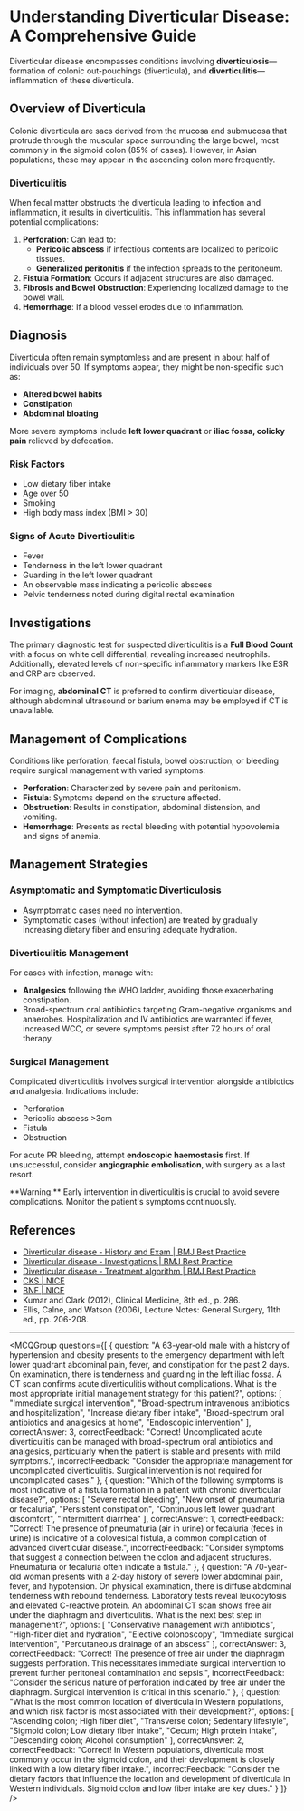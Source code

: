 
# Understanding Diverticular Disease: A Comprehensive Guide

Diverticular disease encompasses conditions involving **diverticulosis**—formation of colonic out-pouchings (diverticula), and **diverticulitis**—inflammation of these diverticula.

## Overview of Diverticula

Colonic diverticula are sacs derived from the mucosa and submucosa that protrude through the muscular space surrounding the large bowel, most commonly in the sigmoid colon (85% of cases). However, in Asian populations, these may appear in the ascending colon more frequently.

### Diverticulitis

When fecal matter obstructs the diverticula leading to infection and inflammation, it results in diverticulitis. This inflammation has several potential complications:

1. **Perforation**: Can lead to:
   - **Pericolic abscess** if infectious contents are localized to pericolic tissues.
   - **Generalized peritonitis** if the infection spreads to the peritoneum.
2. **Fistula Formation**: Occurs if adjacent structures are also damaged.
3. **Fibrosis and Bowel Obstruction**: Experiencing localized damage to the bowel wall.
4. **Hemorrhage**: If a blood vessel erodes due to inflammation.

## Diagnosis

Diverticula often remain symptomless and are present in about half of individuals over 50. If symptoms appear, they might be non-specific such as:
- **Altered bowel habits**
- **Constipation**
- **Abdominal bloating**

More severe symptoms include **left lower quadrant** or **iliac fossa, colicky pain** relieved by defecation.

### Risk Factors
- Low dietary fiber intake
- Age over 50
- Smoking
- High body mass index (BMI > 30)

### Signs of Acute Diverticulitis
- Fever
- Tenderness in the left lower quadrant
- Guarding in the left lower quadrant
- An observable mass indicating a pericolic abscess
- Pelvic tenderness noted during digital rectal examination

## Investigations

The primary diagnostic test for suspected diverticulitis is a **Full Blood Count** with a focus on white cell differential, revealing increased neutrophils. Additionally, elevated levels of non-specific inflammatory markers like ESR and CRP are observed.

For imaging, **abdominal CT** is preferred to confirm diverticular disease, although abdominal ultrasound or barium enema may be employed if CT is unavailable.

## Management of Complications

Conditions like perforation, faecal fistula, bowel obstruction, or bleeding require surgical management with varied symptoms:

- **Perforation**: Characterized by severe pain and peritonism.
- **Fistula**: Symptoms depend on the structure affected.
- **Obstruction**: Results in constipation, abdominal distension, and vomiting.
- **Hemorrhage**: Presents as rectal bleeding with potential hypovolemia and signs of anemia.

## Management Strategies

### Asymptomatic and Symptomatic Diverticulosis

- Asymptomatic cases need no intervention.
- Symptomatic cases (without infection) are treated by gradually increasing dietary fiber and ensuring adequate hydration.

### Diverticulitis Management

For cases with infection, manage with:
- **Analgesics** following the WHO ladder, avoiding those exacerbating constipation.
- Broad-spectrum oral antibiotics targeting Gram-negative organisms and anaerobes. Hospitalization and IV antibiotics are warranted if fever, increased WCC, or severe symptoms persist after 72 hours of oral therapy.

### Surgical Management

Complicated diverticulitis involves surgical intervention alongside antibiotics and analgesia. Indications include:
- Perforation
- Pericolic abscess >3cm
- Fistula
- Obstruction

For acute PR bleeding, attempt **endoscopic haemostasis** first. If unsuccessful, consider **angiographic embolisation**, with surgery as a last resort.

<Callout emoji="⚠️">
**Warning:** Early intervention in diverticulitis is crucial to avoid severe complications. Monitor the patient's symptoms continuously.
</Callout>

## References

- [Diverticular disease - History and Exam | BMJ Best Practice](https://bestpractice.bmj.com/topics/en-gb/16/history-exam)
- [Diverticular disease - Investigations | BMJ Best Practice](https://bestpractice.bmj.com/topics/en-gb/16/investigations)
- [Diverticular disease - Treatment algorithm | BMJ Best Practice](https://bestpractice.bmj.com/topics/en-gb/16/treatment-algorithm#referencePop61)
- [CKS | NICE](https://cks.nice.org.uk/diverticular-disease#!backgroundSub)
- [BNF | NICE](https://bnf.nice.org.uk/treatment-summary/diverticular-disease-and-diverticulitis.html)
- Kumar and Clark (2012), Clinical Medicine, 8th ed., p. 286.
- Ellis, Calne, and Watson (2006), Lecture Notes: General Surgery, 11th ed., pp. 206-208.

---

<MCQGroup questions={[
  {
    question: "A 63-year-old male with a history of hypertension and obesity presents to the emergency department with left lower quadrant abdominal pain, fever, and constipation for the past 2 days. On examination, there is tenderness and guarding in the left iliac fossa. A CT scan confirms acute diverticulitis without complications. What is the most appropriate initial management strategy for this patient?",
    options: [
      "Immediate surgical intervention",
      "Broad-spectrum intravenous antibiotics and hospitalization",
      "Increase dietary fiber intake",
      "Broad-spectrum oral antibiotics and analgesics at home",
      "Endoscopic intervention"
    ],
    correctAnswer: 3,
    correctFeedback: "Correct! Uncomplicated acute diverticulitis can be managed with broad-spectrum oral antibiotics and analgesics, particularly when the patient is stable and presents with mild symptoms.",
    incorrectFeedback: "Consider the appropriate management for uncomplicated diverticulitis. Surgical intervention is not required for uncomplicated cases."
  },
  {
    question: "Which of the following symptoms is most indicative of a fistula formation in a patient with chronic diverticular disease?",
    options: [
      "Severe rectal bleeding",
      "New onset of pneumaturia or fecaluria",
      "Persistent constipation",
      "Continuous left lower quadrant discomfort",
      "Intermittent diarrhea"
    ],
    correctAnswer: 1,
    correctFeedback: "Correct! The presence of pneumaturia (air in urine) or fecaluria (feces in urine) is indicative of a colovesical fistula, a common complication of advanced diverticular disease.",
    incorrectFeedback: "Consider symptoms that suggest a connection between the colon and adjacent structures. Pneumaturia or fecaluria often indicate a fistula."
  },
  {
    question: "A 70-year-old woman presents with a 2-day history of severe lower abdominal pain, fever, and hypotension. On physical examination, there is diffuse abdominal tenderness with rebound tenderness. Laboratory tests reveal leukocytosis and elevated C-reactive protein. An abdominal CT scan shows free air under the diaphragm and diverticulitis. What is the next best step in management?",
    options: [
      "Conservative management with antibiotics",
      "High-fiber diet and hydration",
      "Elective colonoscopy",
      "Immediate surgical intervention",
      "Percutaneous drainage of an abscess"
    ],
    correctAnswer: 3,
    correctFeedback: "Correct! The presence of free air under the diaphragm suggests perforation. This necessitates immediate surgical intervention to prevent further peritoneal contamination and sepsis.",
    incorrectFeedback: "Consider the serious nature of perforation indicated by free air under the diaphragm. Surgical intervention is critical in this scenario."
  },
  {
    question: "What is the most common location of diverticula in Western populations, and which risk factor is most associated with their development?",
    options: [
      "Ascending colon; High fiber diet",
      "Transverse colon; Sedentary lifestyle",
      "Sigmoid colon; Low dietary fiber intake",
      "Cecum; High protein intake",
      "Descending colon; Alcohol consumption"
    ],
    correctAnswer: 2,
    correctFeedback: "Correct! In Western populations, diverticula most commonly occur in the sigmoid colon, and their development is closely linked with a low dietary fiber intake.",
    incorrectFeedback: "Consider the dietary factors that influence the location and development of diverticula in Western individuals. Sigmoid colon and low fiber intake are key clues."
  }
]} />